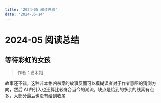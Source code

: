 ```yaml
---
title: '2024-05 阅读总结'
date: '2024-05-14'
---
```


# 2024-05 阅读总结

## 等待彩虹的女孩

> 作者：逸木裕

故事还不错，这种非本格凶杀案的故事反而可以模糊读者对于作者意图的猜测方向，然后 AI 的引入也还算比较符合当今的潮流，缺点是给到的多余的线索有点多，大部分最后也没有给到收尾
